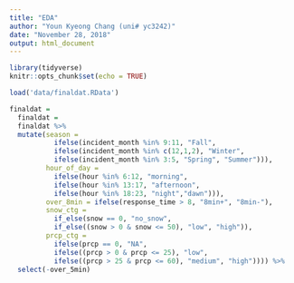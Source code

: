 ```yaml
---
title: "EDA"
author: "Youn Kyeong Chang (uni# yc3242)"
date: "November 28, 2018"
output: html_document
---
```


```r
library(tidyverse)
knitr::opts_chunk$set(echo = TRUE)
```

```r
load('data/finaldat.RData')

finaldat = 
  finaldat =  
  finaldat %>%
  mutate(season = 
           ifelse(incident_month %in% 9:11, "Fall",
           ifelse(incident_month %in% c(12,1,2), "Winter",
           ifelse(incident_month %in% 3:5, "Spring", "Summer"))), 
         hour_of_day = 
           ifelse(hour %in% 6:12, "morning",
           ifelse(hour %in% 13:17, "afternoon",
           ifelse(hour %in% 18:23, "night","dawn"))), 
         over_8min = ifelse(response_time > 8, "8min+", "8min-"),
         snow_ctg = 
           if_else(snow == 0, "no_snow",
           if_else((snow > 0 & snow <= 50), "low", "high")),
         prcp_ctg = 
           ifelse(prcp == 0, "NA",
           ifelse((prcp > 0 & prcp <= 25), "low",
           ifelse((prcp > 25 & prcp <= 60), "medium", "high")))) %>% 
  select(-over_5min)
```

